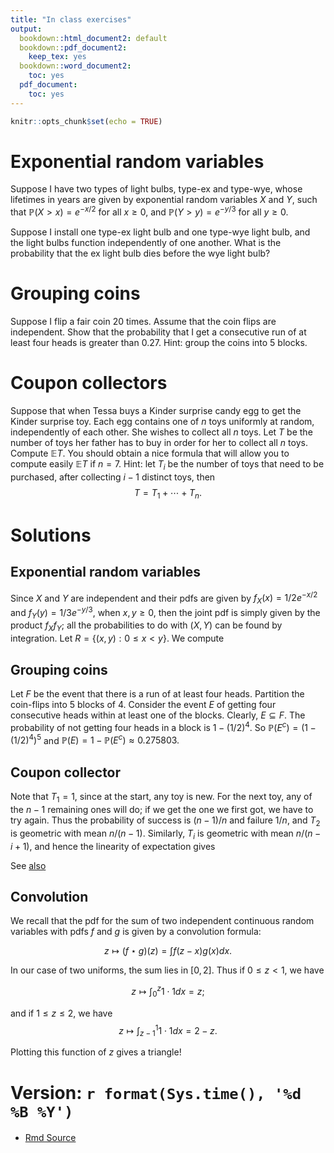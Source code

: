 ```yaml
---
title: "In class exercises"
output:
  bookdown::html_document2: default
  bookdown::pdf_document2:
    keep_tex: yes
  bookdown::word_document2:
    toc: yes
  pdf_document:
    toc: yes
---
```



```r
knitr::opts_chunk$set(echo = TRUE)
```


#  Exponential random variables

Suppose I have two types of light bulbs, type-ex and type-wye, whose lifetimes in years are given by  exponential random variables $X$ and $Y$, such that $\mathbb{P}(X >x) = e^{-x/2}$ for all $x \geq 0$,  and $\mathbb{P}(Y >y) = e^{-y/3}$ for all $y \geq 0$.    


 Suppose I install one type-ex light bulb and one type-wye light bulb, and the light bulbs function independently of one another.   What is the probability that the ex light bulb dies before the wye light bulb? 
 
 
# Grouping coins
 
 Suppose I flip a fair coin 20 times.  Assume that the coin flips are independent.  Show that the probability that I get a consecutive run of at least four heads is greater than $0.27$.  Hint: group the coins into 5 blocks.  

 
# Coupon collectors

Suppose that when Tessa buys a Kinder surprise candy egg to get the Kinder surprise toy.     Each egg contains one of $n$ toys uniformly at random, independently of each other.      She wishes to collect all $n$ toys.  Let $T$ be the number of toys her father has to buy in order for her to collect all $n$ toys.  Compute $\mathbb{E} T$.  You should obtain a nice formula that will allow you to compute easily $\mathbb{E} T$ if $n=7$.  Hint: let $T_i$ be the number of toys that need to be purchased, after collecting $i-1$ distinct toys, then 
$$ T = T_1 + \cdots +T_n.$$


# Solutions


## Exponential random variables

Since $X$ and $Y$ are independent and their pdfs are given by $f_X(x) = 1/2e^{-x/2}$ and $f_Y(y) = 1/3e^{-y/3}$, when $x,y \geq 0$, then the joint pdf is simply given by the product $f_Xf_Y$; all the probabilities to do with $(X,Y)$ can be found by integration.     Let $R = \{(x,y): 0\leq x <y\}$.   We compute

\begin{eqnarray*}
\mathbb{P}(X <Y) &=& \int\int_R (\frac{1}{2})e^{-x/2}(\frac{1}{3})e^{-y/3}dxdy \\
&=&  \int_0 ^{\infty} \frac{1}{2}e^{-x/2}\Big( \int_x^{\infty}\frac{1}{3}e^{-y/3}dy \Big) dx  \\
&=&  \int_0 ^{\infty} \frac{1}{2}e^{-x/2} \Big[ -e^{-y/3} \Big]_x^{\infty} dx \\
&=&  \int_0 ^{\infty} \frac{1}{2}e^{-x/2}e^{-x/3} dx \\
%&=& \int_0 ^{\infty} \frac{1}{2}e^{-x/2}e^{-x/3} dx  \\
&=&  \int_0 ^{\infty} \frac{1}{2}e^{-5x/6} dx  \\
&=& \Big[ -\frac{3}{5}  e^{-5x/6} \Big]_0 ^{\infty} \\
&=& 3/5.
\end{eqnarray*}

## Grouping coins

Let $F$ be the event that there is a run of at least four heads.  Partition the coin-flips into 5 blocks of 4.  Consider the event $E$ of getting four consecutive heads within at least one of the blocks.  Clearly, $E \subseteq F$.    The probability of not getting four heads in a block is  $1-(1/2)^4$.  So $\mathbb{P}(E^c) =(1-(1/2)^4)^5$ and $\mathbb{P}(E) = 1- \mathbb{P}(E^c) \approx 0.275803.$

## Coupon collector

Note that $T_1=1$, since at the start, any toy is new.  For the next toy, any of the $n-1$ remaining ones will do; if we get the one we first got, we have to try again.  Thus the probability of success is $(n-1)/n$ and failure $1/n$, and $T_2$ is geometric with mean $n/(n-1)$.  Similarly, $T_i$ is geometric with mean  $n/(n-i +1)$, and hence the linearity of expectation gives
\begin{eqnarray*}
\mathbb{E} T &=& \sum_{i=1} ^n \frac{n}{n-i+1}  \\ 
&=&  n \sum_{i=1}^n \frac{1}{n-i+1} \\
&=& n \sum_{i=1}^n \frac{1}{i}.
\end{eqnarray*}

See [also](https://en.wikipedia.org/wiki/Euler%27s_constant)


## Convolution

We recall that the pdf for the sum of two independent continuous random variables with pdfs $f$ and $g$ is given by a convolution formula:

$$z \mapsto (f \star g)(z) = \int f(z-x)g(x)dx.$$

In our case of two uniforms, the sum lies in $[0,2]$.  Thus if $0\leq z <1$, we have

$$ z \mapsto \int_0 ^ z 1 \cdot 1 dx = z;$$

and if $1 \leq z \leq 2$, we have
$$ z \mapsto \int_{z-1} ^ 1 1 \cdot 1 dx = 2-z.$$

Plotting this function of $z$ gives a triangle!

# Version: `r format(Sys.time(), '%d %B %Y')`
  * [Rmd Source](https://tsoo-math.github.io/ucl2/class1sol.Rmd)
<br>
<br>
<br>
